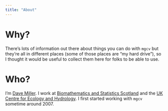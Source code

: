```yaml
---
title: "About"
---
```


# Why?

There's lots of information out there about things you can do with `mgcv` but they're all in different places (some of those places are "my hard drive"), so I thought it would be useful to collect them here for folks to be able to use.


# Who?

I'm [Dave Miller](https://converged.yt). I work at [Biomathematics and Statistics Scotland](http://www.bioss.ac.uk) and the [UK Centre for Ecology and Hydrology](http://www.ceh.ac.uk). I first started working with `mgcv` sometime around 2007.
